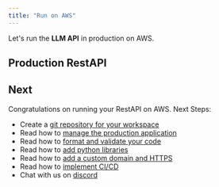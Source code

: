 ```yaml
---
title: "Run on AWS"
---
```


Let's run the **LLM API** in production on AWS.

<Snippet file="aws-setup.mdx" />

<Snippet file="update-api-app-prd-secrets.mdx" />

<Snippet file="create-aws-resources.mdx" />

## Production RestAPI

<Snippet file="llm-app-prd-fastapi-app.mdx" />

<Snippet file="llm-app-update-production.mdx" />

<Snippet file="delete-aws-resources.mdx" />

## Next

Congratulations on running your RestAPI on AWS. Next Steps:

- Create a [git repository for your workspace](/how-to/git-repo)
- Read how to [manage the production application](/how-to/production-app)
- Read how to [format and validate your code](/how-to/format-and-validate)
- Read how to [add python libraries](/how-to/python-libraries)
- Read how to [add a custom domain and HTTPS](how-to/domain-https)
- Read how to [implement CI/CD](how-to/ci-cd)
- Chat with us on [discord](https://discord.gg/4MtYHHrgA8)
